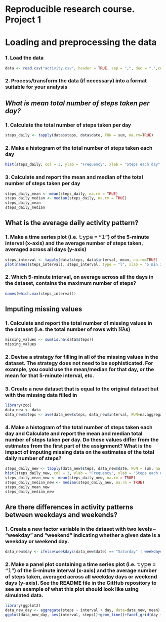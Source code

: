 Reproducible research course. Project 1
========================================
# Loading and preprocessing the data
### 1. Load the data
```r
data <- read.csv("activity.csv", header = TRUE, sep = ",", dec = ".",colClasses = c("numeric", "Date", "integer"))
```
### 2. Process/transform the data (if necessary) into a format suitable for your analysis

## *What is mean total number of steps taken per day?*
### 1. Calculate the total number of steps taken per day
```r
steps_daily <- tapply(data$steps, data$date, FUN = sum, na.rm=TRUE)
```
### 2. Make a histogram of the total number of steps taken each day
```r
hist(steps_daily, col = 3, ylab = "Frequency", xlab = "Steps each day", main = "Total number of steps per day", freq = TRUE, breaks = 20)
```
### 3. Calculate and report the mean and median of the total number of steps taken per day
```r
steps_daily_mean <- mean(steps_daily, na.rm = TRUE)
steps_daily_median <- median(steps_daily, na.rm = TRUE)
steps_daily_mean
steps_daily_median
```
## What is the average daily activity pattern?
### 1. Make a time series plot (i.e. 𝚝𝚢𝚙𝚎 = "𝚕") of the 5-minute interval (x-axis) and the average number of steps taken, averaged across all days (y-axis)
```r
steps_interval <- tapply(data$steps, data$interval, mean, na.rm=TRUE)
plot(names(steps_interval), steps_interval, type = "l", xlab = "5 min intervals", ylab = "Average number of steps", main = "Daily activity")
```
### 2. Which 5-minute interval, on average across all the days in the dataset, contains the maximum number of steps?
```r
names(which.max(steps_interval))
```
## Imputing missing values
### 1. Calculate and report the total number of missing values in the dataset (i.e. the total number of rows with 𝙽𝙰s)
```r
missing_values <- sum(is.na(data$steps))
missing_values
```
### 2. Devise a strategy for filling in all of the missing values in the dataset. The strategy does not need to be sophisticated. For example, you could use the mean/median for that day, or the mean for that 5-minute interval, etc.
### 3. Create a new dataset that is equal to the original dataset but with the missing data filled in
```r
library(zoo)
data_new <- data
data_new$steps <- ave(data_new$steps, data_new$interval, FUN=na.aggregate)
```
### 4. Make a histogram of the total number of steps taken each day and Calculate and report the mean and median total number of steps taken per day. Do these values differ from the estimates from the first part of the assignment? What is the impact of imputing missing data on the estimates of the total daily number of steps?
```r
steps_daily_new <- tapply(data_new$steps, data_new$date, FUN = sum, na.rm=TRUE)
hist(steps_daily_new, col = 3, ylab = "Frequency", xlab = "Steps each day", main = "Total number of steps per day", freq = TRUE, breaks = 20)
steps_daily_mean_new <- mean(steps_daily_new, na.rm = TRUE)
steps_daily_median_new <- median(steps_daily_new, na.rm = TRUE)
steps_daily_mean_new
steps_daily_median_new
```
## Are there differences in activity patterns between weekdays and weekends?
### 1. Create a new factor variable in the dataset with two levels – “weekday” and “weekend” indicating whether a given date is a weekday or weekend day.
```r
data_new$day <- ifelse(weekdays(data_new$date) == "Saturday" | weekdays(data_new$date) == "Sunday", "weekend", "weekday")
```
### 2. Make a panel plot containing a time series plot (i.e. 𝚝𝚢𝚙𝚎 = "𝚕") of the 5-minute interval (x-axis) and the average number of steps taken, averaged across all weekday days or weekend days (y-axis). See the README file in the GitHub repository to see an example of what this plot should look like using simulated data.
```r
library(ggplot2)
data_new_day <- aggregate(steps ~ interval + day, data=data_new, mean)
ggplot(data_new_day, aes(interval, steps))+geom_line()+facet_grid(day ~ .)+xlab("5 min intervals")+ylab("Average number of steps")
```
